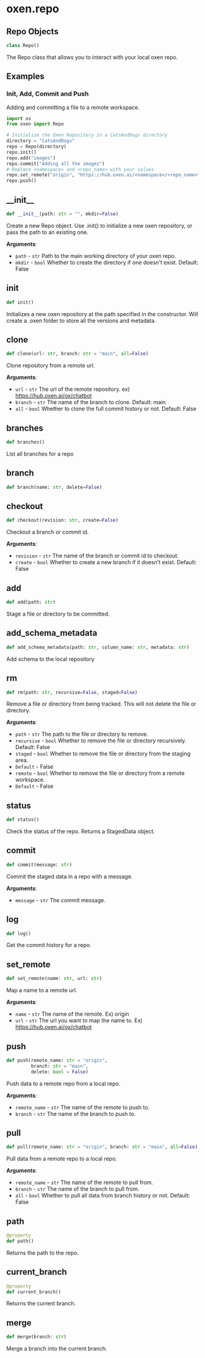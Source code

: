 <a id="oxen.repo"></a>

# oxen.repo

<a id="oxen.repo.Repo"></a>

## Repo Objects

```python
class Repo()
```

The Repo class that allows you to interact with your local oxen repo.

## Examples

### Init, Add, Commit and Push

Adding and committing a file to a remote workspace.

```python
import os
from oxen import Repo

# Initialize the Oxen Repository in a CatsAndDogs directory
directory = "CatsAndDogs"
repo = Repo(directory)
repo.init()
repo.add("images")
repo.commit("Adding all the images")
# Replace <namespace> and <repo_name> with your values
repo.set_remote("origin", "https://hub.oxen.ai/<namespace>/<repo_name>")
repo.push()
```

<a id="oxen.repo.Repo.__init__"></a>

## \_\_init\_\_

```python
def __init__(path: str = "", mkdir=False)
```

Create a new Repo object. Use .init() to initialize a new oxen repository,
or pass the path to an existing one.

**Arguments**:

- `path` - `str`
  Path to the main working directory of your oxen repo.
- `mkdir` - `bool`
  Whether to create the directory if one doesn't exist. Default: False

<a id="oxen.repo.Repo.init"></a>

## init

```python
def init()
```

Initializes a new oxen repository at the path specified in the constructor.
Will create a .oxen folder to store all the versions and metadata.

<a id="oxen.repo.Repo.clone"></a>

## clone

```python
def clone(url: str, branch: str = "main", all=False)
```

Clone repository from a remote url.

**Arguments**:

- `url` - `str`
  The url of the remote repository. ex) https://hub.oxen.ai/ox/chatbot
- `branch` - `str`
  The name of the branch to clone. Default: main
- `all` - `bool`
  Whether to clone the full commit history or not. Default: False

<a id="oxen.repo.Repo.branches"></a>

## branches

```python
def branches()
```

List all branches for a repo

<a id="oxen.repo.Repo.branch"></a>

## branch

```python
def branch(name: str, delete=False)
```



<a id="oxen.repo.Repo.checkout"></a>

## checkout

```python
def checkout(revision: str, create=False)
```

Checkout a branch or commit id.

**Arguments**:

- `revision` - `str`
  The name of the branch or commit id to checkout.
- `create` - `bool`
  Whether to create a new branch if it doesn't exist. Default: False

<a id="oxen.repo.Repo.add"></a>

## add

```python
def add(path: str)
```

Stage a file or directory to be committed.

<a id="oxen.repo.Repo.add_schema_metadata"></a>

## add\_schema\_metadata

```python
def add_schema_metadata(path: str, column_name: str, metadata: str)
```

Add schema to the local repository

<a id="oxen.repo.Repo.rm"></a>

## rm

```python
def rm(path: str, recursive=False, staged=False)
```

Remove a file or directory from being tracked.
This will not delete the file or directory.

**Arguments**:

- `path` - `str`
  The path to the file or directory to remove.
- `recursive` - `bool`
  Whether to remove the file or directory recursively. Default: False
- `staged` - `bool`
  Whether to remove the file or directory from the staging area.
- `Default` - False
- `remote` - `bool`
  Whether to remove the file or directory from a remote workspace.
- `Default` - False

<a id="oxen.repo.Repo.status"></a>

## status

```python
def status()
```

Check the status of the repo. Returns a StagedData object.

<a id="oxen.repo.Repo.commit"></a>

## commit

```python
def commit(message: str)
```

Commit the staged data in a repo with a message.

**Arguments**:

- `message` - `str`
  The commit message.

<a id="oxen.repo.Repo.log"></a>

## log

```python
def log()
```

Get the commit history for a repo.

<a id="oxen.repo.Repo.set_remote"></a>

## set\_remote

```python
def set_remote(name: str, url: str)
```

Map a name to a remote url.

**Arguments**:

- `name` - `str`
  The name of the remote. Ex) origin
- `url` - `str`
  The url you want to map the name to. Ex) https://hub.oxen.ai/ox/chatbot

<a id="oxen.repo.Repo.push"></a>

## push

```python
def push(remote_name: str = "origin",
         branch: str = "main",
         delete: bool = False)
```

Push data to a remote repo from a local repo.

**Arguments**:

- `remote_name` - `str`
  The name of the remote to push to.
- `branch` - `str`
  The name of the branch to push to.

<a id="oxen.repo.Repo.pull"></a>

## pull

```python
def pull(remote_name: str = "origin", branch: str = "main", all=False)
```

Pull data from a remote repo to a local repo.

**Arguments**:

- `remote_name` - `str`
  The name of the remote to pull from.
- `branch` - `str`
  The name of the branch to pull from.
- `all` - `bool`
  Whether to pull all data from branch history or not. Default: False

<a id="oxen.repo.Repo.path"></a>

## path

```python
@property
def path()
```

Returns the path to the repo.

<a id="oxen.repo.Repo.current_branch"></a>

## current\_branch

```python
@property
def current_branch()
```

Returns the current branch.

<a id="oxen.repo.Repo.merge"></a>

## merge

```python
def merge(branch: str)
```

Merge a branch into the current branch.

